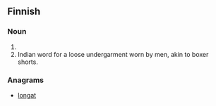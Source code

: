 ==Finnish==

===Noun===
{{head|fi|noun form}}

# {{plural of|lanko|lang=fi}}
# Indian word for a loose undergarment worn by men, akin to boxer shorts.

===Anagrams===
* [[longat#Finnish|longat]]